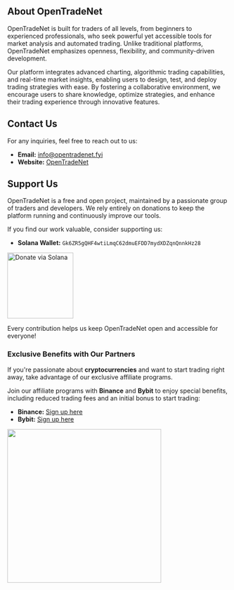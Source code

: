 ## About OpenTradeNet

OpenTradeNet is built for traders of all levels, from beginners to experienced professionals, who seek powerful yet accessible tools for market analysis and automated trading. Unlike traditional platforms, OpenTradeNet emphasizes openness, flexibility, and community-driven development.

Our platform integrates advanced charting, algorithmic trading capabilities, and real-time market insights, enabling users to design, test, and deploy trading strategies with ease. By fostering a collaborative environment, we encourage users to share knowledge, optimize strategies, and enhance their trading experience through innovative features.

## Contact Us

For any inquiries, feel free to reach out to us:

- **Email:** [info@opentradenet.fyi](mailto:info@opentradenet.fyi)
- **Website:** [OpenTradeNet](https://opentradenet.fyi)

## Support Us

OpenTradeNet is a free and open project, maintained by a passionate group of traders and developers. We rely entirely on donations to keep the platform running and continuously improve our tools.

If you find our work valuable, consider supporting us:

- **Solana Wallet:** `Gk6ZR5gQHF4wtiLmqC62dmuEFDD7mydXDZqnQnnkHz28`

<img src="solana_qr.png" alt="Donate via Solana" width="150" />

Every contribution helps us keep OpenTradeNet open and accessible for everyone!

### Exclusive Benefits with Our Partners

If you're passionate about **cryptocurrencies** and want to start trading right away, take advantage of our exclusive affiliate programs. 

Join our affiliate programs with **Binance** and **Bybit** to enjoy special benefits, including reduced trading fees and an initial bonus to start trading:



- **Binance:** [Sign up here](https://www.binance.com/activity/referral-entry/CPA?ref=CPA_001DQFAELV)
- **Bybit:** [Sign up here](https://www.bybit.com/invite?ref=J5GGGM)

<div>
    <img src="exchange.png" width="350"  />
</div>